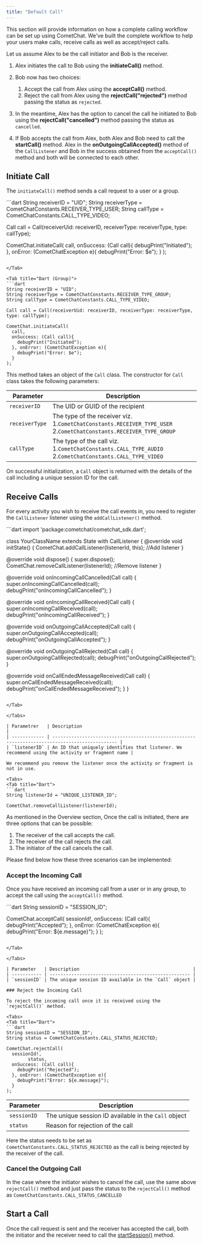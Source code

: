 ```yaml
---
title: "Default Call"
---
```




This section will provide information on how a complete calling workflow can be set up using CometChat. We've built the complete workflow to help your users make calls, receive calls as well as accept/reject calls.

Let us assume Alex to be the call initiator and Bob is the receiver.

1. Alex initiates the call to Bob using the **initiateCall()** method.

2. Bob now has two choices:

   1. Accept the call from Alex using the **acceptCall()** method.
   2. Reject the call from Alex using the **rejectCall("rejected")** method passing the status as `rejected`.

3. In the meantime, Alex has the option to cancel the call he initiated to Bob using the **rejectCall("cancelled")** method passing the status as `cancelled`.

4. If Bob accepts the call from Alex, both Alex and Bob need to call the **startCall()** method. Alex in the **onOutgoingCallAccepted()** method of the `CallListener` and Bob in the success obtained from the `acceptCall()` method and both will be connected to each other.

## Initiate Call

The `initiateCall()` method sends a call request to a user or a group.

<Tabs>
<Tab title="Dart (User)">
```dart
String receiverID = "UID";
String receiverType = CometChatConstants.RECEIVER_TYPE_USER;
String callType = CometChatConstants.CALL_TYPE_VIDEO;

Call call = Call(receiverUid: receiverID, receiverType: receiverType, type: callType);

CometChat.initiateCall(
  call,
  onSuccess: (Call call){
    debugPrint("Initiated");
  }, onError: (CometChatException e){
    debugPrint("Error: $e");
  }
);
```

</Tab>

<Tab title="Dart (Group)">
```dart
String receiverID = "UID";
String receiverType = CometChatConstants.RECEIVER_TYPE_GROUP;
String callType = CometChatConstants.CALL_TYPE_VIDEO;

Call call = Call(receiverUid: receiverID, receiverType: receiverType, type: callType);

CometChat.initiateCall(
  call,
  onSuccess: (Call call){
    debugPrint("Initiated");
  }, onError: (CometChatException e){
    debugPrint("Error: $e");
  }
);
```

</Tab>

</Tabs>

This method takes an object of the `Call` class. The constructor for `Call` class takes the following parameters:

| Parameter      | Description                                                                                                        |
| -------------- | ------------------------------------------------------------------------------------------------------------------ |
| `receiverID`   | The UID or GUID of the recipient                                                                                   |
| `receiverType` | The type of the receiver viz. 1.`CometChatConstants.RECEIVER_TYPE_USER` 2.`CometChatConstants.RECEIVER_TYPE_GROUP` |
| `callType`     | The type of the call viz. 1.`CometChatConstants.CALL_TYPE_AUDIO` 2.`CometChatConstants.CALL_TYPE_VIDEO`            |

On successful initialization, a `Call` object is returned with the details of the call including a unique session ID for the call.

## Receive Calls

For every activity you wish to receive the call events in, you need to register the `CallListener` listener using the `addCallListener()` method.

<Tabs>
<Tab title="Dart">
```dart
import 'package:cometchat/cometchat_sdk.dart';

class YourClassName extends State<YourClassName> with CallListener {
@override
void initState() {
    CometChat.addCallListener(listenerId, this);  //Add listener
}

@override
void dispose() {
  super.dispose();
		CometChat.removeCallListener(listenerId); //Remove listener
}

@override
void onIncomingCallCancelled(Call call) {
  super.onIncomingCallCancelled(call);
  debugPrint("onIncomingCallCancelled");
}

@override
void onIncomingCallReceived(Call call) {
  super.onIncomingCallReceived(call);
  debugPrint("onIncomingCallReceived");
}

@override
void onOutgoingCallAccepted(Call call) {
  super.onOutgoingCallAccepted(call);
  debugPrint("onOutgoingCallAccepted");
}

@override
void onOutgoingCallRejected(Call call) {
  super.onOutgoingCallRejected(call);
  debugPrint("onOutgoingCallRejected");
}

@override
void onCallEndedMessageReceived(Call call) {
  super.onCallEndedMessageReceived(call);
  debugPrint("onCallEndedMessageReceived");
}
}
```

</Tab>

</Tabs>

| Parametrer   | Description                                                                                    |
| ------------ | ---------------------------------------------------------------------------------------------- |
| `listenerID` | An ID that uniquely identifies that listener. We recommend using the activity or fragment name |

We recommend you remove the listener once the activity or fragment is not in use.

<Tabs>
<Tab title="Dart">
```dart
String listenerId = "UNIQUE_LISTENER_ID";

CometChat.removeCallListener(listenerId);
```

</Tab>

</Tabs>

As mentioned in the Overview section, Once the call is initiated, there are three options that can be possible:

1. The receiver of the call accepts the call.
2. The receiver of the call rejects the call.
3. The initiator of the call cancels the call.

Please find below how these three scenarios can be implemented:

### Accept the Incoming Call

Once you have received an incoming call from a user or in any group, to accept the call using the `acceptCall()` method.

<Tabs>
<Tab title="Dart">
```dart
String sessionID = "SESSION_ID";

CometChat.acceptCall(
  sessionId!,
  onSuccess: (Call call){
    debugPrint("Accepted");
  }, onError: (CometChatException e){
    debugPrint("Error: ${e.message}");
  }
);
```

</Tab>

</Tabs>

| Parameter   | Description                                          |
| ----------- | ---------------------------------------------------- |
| `sessionID` | The unique session ID available in the `Call` object |

### Reject the Incoming Call

To reject the incoming call once it is received using the `rejectCall()` method.

<Tabs>
<Tab title="Dart">
```dart
String sessionID = "SESSION_ID";
String status = CometChatConstants.CALL_STATUS_REJECTED;

CometChat.rejectCall(
  sessionId!,
		status,
  onSuccess: (Call call){
    debugPrint("Rejected");
  }, onError: (CometChatException e){
    debugPrint("Error: ${e.message}");
  }
);
```

</Tab>

</Tabs>

| Parameter   | Description                                          |
| ----------- | ---------------------------------------------------- |
| `sessionID` | The unique session ID available in the `Call` object |
| `status`    | Reason for rejection of the call                     |

Here the status needs to be set as `CometChatConstants.CALL_STATUS_REJECTED` as the call is being rejected by the receiver of the call.

### Cancel the Outgoing Call

In the case where the initiator wishes to cancel the call, use the same above `rejectCall()` method and just pass the status to the `rejectCall()` method as `CometChatConstants.CALL_STATUS_CANCELLED`

## Start a Call

Once the call request is sent and the receiver has accepted the call, both the initiator and the receiver need to call the [startSession()](/docs/sdk/flutter/direct-call#start-call-session) method.

